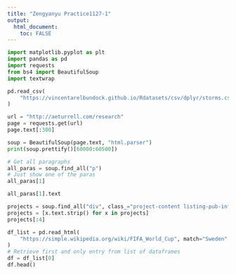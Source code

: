 ```yaml
---
title: "Zengyanyu Practice1127-1"
output: 
  html_document:
    toc: FALSE
---
```


```python
import matplotlib.pyplot as plt
import pandas as pd
import requests
from bs4 import BeautifulSoup
import textwrap
```

```python
pd.read_csv(
    "https://vincentarelbundock.github.io/Rdatasets/csv/dplyr/storms.csv", nrows=10
)
```

```python
url = "http://aeturrell.com/research"
page = requests.get(url)
page.text[:300]
```

```python
soup = BeautifulSoup(page.text, "html.parser")
print(soup.prettify()[60000:60500])
```

```python
# Get all paragraphs
all_paras = soup.find_all("p")
# Just show one of the paras
all_paras[1]
```

```python
all_paras[1].text
```

```python
projects = soup.find_all("div", class_="project-content listing-pub-info")
projects = [x.text.strip() for x in projects]
projects[:4]
```

```python
df_list = pd.read_html(
    "https://simple.wikipedia.org/wiki/FIFA_World_Cup", match="Sweden"
)
# Retrieve first and only entry from list of dataframes
df = df_list[0]
df.head()
```